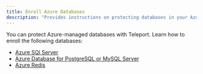 ```yaml
---
title: Enroll Azure Databases
description: "Provides instructions on protecting databases in your Azure-managed infrastructure with Teleport."
---
```


You can protect Azure-managed databases with Teleport. Learn how to enroll the
following databases:

- [Azure SQl Server](./enroll-azure-databases/azure-sql-server-ad.mdx)
- [Azure Database for PostgreSQL or MySQL Server](./enroll-azure-databases/azure-postgres-mysql.mdx)
- [Azure Redis](./enroll-azure-databases/azure-redis.mdx)
